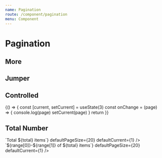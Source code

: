 ```yaml
---
name: Pagination
route: /component/pagination
menu: Component
---
```



# Pagination

<Playground>
  <Pagination defaultCurrent={1} total={50} />
</Playground>

## More

<Playground>
  <Pagination defaultCurrent={6} total={500} />
</Playground>

## Jumper

<Playground>
  <Pagination showQuickJumper defaultCurrent={2} total={500} />
</Playground>

## Controlled

<Playground>
  {() => {
    const [current, setCurrent] = useState(3)
    const onChange = (page) => {
      console.log(page)
      setCurrent(page)
    }
    return <Pagination current={current} onChange={onChange} total={50} />
  }}
</Playground>

## Total Number

<Playground>
  <React.Fragment>
    <Pagination
      total={85}
      showTotal={(total) => `Total ${total} items`}
      defaultPageSize={20}
      defaultCurrent={1}
    />
    <br />
    <Pagination
      total={85}
      showTotal={(total, range) => `${range[0]}-${range[1]} of ${total} items`}
      defaultPageSize={20}
      defaultCurrent={1}
    />
  </React.Fragment>
</Playground>
